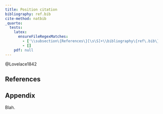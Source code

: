```yaml
---
title: Position citation
bibliography: ref.bib
cite-method: natbib
_quarto:
  tests: 
    latex:
      ensureFileRegexMatches:
        - ['\\subsection\{References\}[\s\S]+\\bibliography\{ref\.bib\}[\s\S]+\\subsection\{Appendix\}']
        - []
    pdf: null 
---
```


@Lovelace1842

## References {#references}

::: {#refs}
:::

## Appendix {#appendix}

Blah.